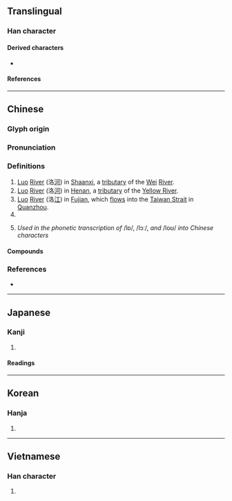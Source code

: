 {{character info/new}}
==Translingual==

===Han character===
{{Han char|rn=85|rad=水|as=06|sn=9|four=37164|canj=EHER|ids=⿰氵各}}

====Derived characters====
* {{l|mul|[[𠸪]], [[𪮔]], [[𪳅]], [[𫃶]], [[𪃕]], [[落]], [[𥯛]], [[𮢤]], [[𮦣]]}}

====References====
{{Han ref|kx=0620.150|dkj=17383|dj=1016.050|hdz=31614.040|uh=6D1B}}

----

==Chinese==
{{zh-forms}}

===Glyph origin===
{{Han etym}}

===Pronunciation===
{{zh-pron
|m=luò
|c=lok3,lok6
|mn=lo̍k/qz,xm,zz:lo̍h
|mn_note=lo̍k - literary; lo̍h - vernacular
|mn-t=log8
|mc=y
|oc=y
|cat=pn
}}

===Definitions===
{{zh-hanzi}}

# [[Luo]] [[river|River]] (洛[[河]]) in [[Shaanxi]], a [[tributary]] of the [[Wei]] [[river|River]].
# [[Luo]] [[river|River]] (洛[[河]]) in [[Henan]], a [[tributary]] of the [[Yellow River]].
# [[Luo]] [[river|River]] (洛[[江]]) in [[Fujian]], which [[flow]]s into the [[Taiwan Strait]] in [[Quanzhou]].
# {{surname|lang=zh}}
# {{lb|zh|Mainland}} ''Used in the phonetic transcription of'' /lɒ/, /lɔː/, ''and'' /loʊ/ ''into Chinese characters''

====Compounds====
{{zh-der|愛洛娜|京洛|努庫阿洛法|巫山洛浦|伊洛|河洛|瞻彼洛矣|洛梅|洛伊盆地|洛可可|洛桑公約|洛林|海洛因|洛陽|洛桑會議|摩洛哥|洛京|洛神賦|果洛|洛桑|洛巴|洛陽紙貴|特洛伊城|濂洛關閩|洛杉磯|洛陽才子|洛神葵|洛書|洛浦宓妃|洛黨|洛閩之學|洛神|洛次|洛東江|洛伯|河圖洛書|洛陽橋|洛水|洛學|費洛蒙|西洛可風|洛河北}}

===References===
* {{R:yue:mfccd}}

{{zh-cat|Places}}

----

==Japanese==

===Kanji===
{{ja-kanji|grade=|rs=水06}}

# {{defn|lang=ja|sort=水06}}

====Readings====
{{ja-readings
|goon=らく
|kanon=らく
|kun=みやこ-, つら-なる, まとう
}}

----

==Korean==

===Hanja===
{{ko-hanja|hangeul=[[락]]>[[낙]]|eumhun=|rv=rak>nak|mr=rak>nak|y=lak>nak}}

# {{defn|lang=ko|sort=水06}}

----

==Vietnamese==

===Han character===
{{vi-hantu|[[rặc]], [[chua]], [[lạc]], [[lặng]]|rs=水06}}

# {{defn|lang=vi|sort=水06}}